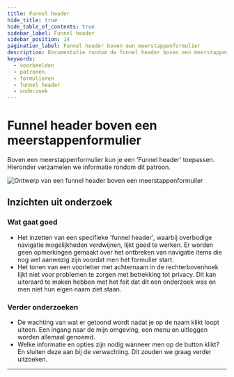 ```yaml
---
title: Funnel header
hide_title: true
hide_table_of_contents: true
sidebar_label: Funnel header
sidebar_position: 14
pagination_label: Funnel header boven een meerstappenformulier
description: Documentatie rondom de funnel header boven een meerstappenformulier
keywords:
  - voorbeelden
  - patronen
  - formulieren
  - funnel header
  - onderzoek
---
```



# Funnel header boven een meerstappenformulier

Boven een meerstappenformulier kun je een 'Funnel header' toepassen. Hieronder verzamelen we informatie rondom dit patroon.

![Ontwerp van een funnel header boven een meerstappenformulier](https://raw.githubusercontent.com/nl-design-system/documentatie/assets/voorbeeld_formulier_header.png)

## Inzichten uit onderzoek

### Wat gaat goed

- Het inzetten van een specifieke 'funnel header', waarbij overbodige navigatie mogelijkheden verdwijnen, lijkt goed te werken. Er worden geen opmerkingen gemaakt over het ontbreken van navigatie items die nog wel aanwezig zijn voordat men het formulier start.
- Het tonen van een voorletter met achternaam in de rechterbovenhoek lijkt niet voor problemen te zorgen met betrekking tot privacy. Dit kan uiteraard te maken hebben met het feit dat dit een onderzoek was en men niet hun eigen naam ziet staan.

### Verder onderzoeken

- De wachting van wat er getoond wordt nadat je op de naam klikt loopt uiteen. Een ingang naar de mijn omgeving, een menu en uitloggen worden allemaal genoemd.
- Welke informatie en opties zijn nodig wanneer men op de button klikt? En sluiten deze aan bij de verwachting. Dit zouden we graag verder uitzoeken.

<VideoPlayer videoId="_yU8tIHw9WQ" />

<ResearchInfo />

---

<PatternFooterInfo />
